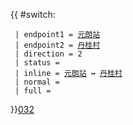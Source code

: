 {{ #switch: {{{format|}}}
  | endpoint1 = [[元朗站公共運輸交匯處|元朗站]]
  | endpoint2 = [[丹桂村]]
  | direction = 2
  | status = 
  | inline = [[元朗站公共運輸交匯處|元朗站]] ↔ [[丹桂村]]
  | normal =
  | full =
}}<noinclude>[[category:新界專線小巴路線模板|032]]</noinclude>